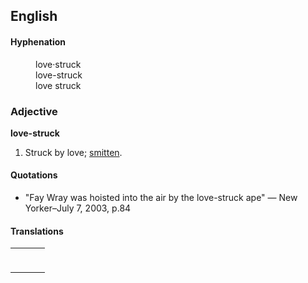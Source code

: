 ==English==
====Hyphenation====
:love&middot;struck
:love-struck
:love struck

===Adjective===
'''love-struck'''

# Struck by love; [[smitten]].

====Quotations====

* "Fay Wray was hoisted into the air by the love-struck ape" &mdash; New Yorker&ndash;July 7, 2003, p.84

====Translations====
{| border=0  width=100%
|-
|bgcolor="#FFFFE0" valign=top width=48%|
{|

|}
| width=1% |
|bgcolor="#FFFFE0" valign=top width=48%|
{|

|}
|}
